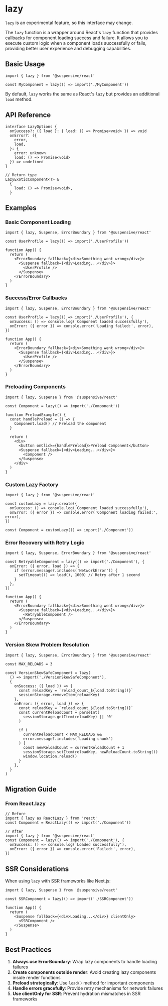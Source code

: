 
# lazy

<Callout type='experimental'>

`lazy` is an experimental feature, so this interface may change.

</Callout>

The `lazy` function is a wrapper around React's `lazy` function that provides callbacks for component loading success and failure. It allows you to execute custom logic when a component loads successfully or fails, providing better user experience and debugging capabilities.

## Basic Usage

```tsx
import { lazy } from '@suspensive/react'

const MyComponent = lazy(() => import('./MyComponent'))
```

By default, `lazy` works the same as React's `lazy` but provides an additional `load` method.

## API Reference

```tsx
interface LazyOptions {
  onSuccess?: ({ load }: { load: () => Promise<void> }) => void
  onError?: ({
    error,
    load,
  }: {
    error: unknown
    load: () => Promise<void>
  }) => undefined
}

// Return type
LazyExoticComponent<T> &
  {
    load: () => Promise<void>,
  }
```

## Examples

### Basic Component Loading

```tsx
import { lazy, Suspense, ErrorBoundary } from '@suspensive/react'

const UserProfile = lazy(() => import('./UserProfile'))

function App() {
  return (
    <ErrorBoundary fallback={<div>Something went wrong</div>}>
      <Suspense fallback={<div>Loading...</div>}>
        <UserProfile />
      </Suspense>
    </ErrorBoundary>
  )
}
```

### Success/Error Callbacks

```tsx
import { lazy, Suspense, ErrorBoundary } from '@suspensive/react'

const UserProfile = lazy(() => import('./UserProfile'), {
  onSuccess: () => console.log('Component loaded successfully'),
  onError: ({ error }) => console.error('Loading failed:', error),
})

function App() {
  return (
    <ErrorBoundary fallback={<div>Something went wrong</div>}>
      <Suspense fallback={<div>Loading...</div>}>
        <UserProfile />
      </Suspense>
    </ErrorBoundary>
  )
}
```

### Preloading Components

```tsx
import { lazy, Suspense } from '@suspensive/react'

const Component = lazy(() => import('./Component'))

function PreloadExample() {
  const handlePreload = () => {
    Component.load() // Preload the component
  }

  return (
    <div>
      <button onClick={handlePreload}>Preload Component</button>
      <Suspense fallback={<div>Loading...</div>}>
        <Component />
      </Suspense>
    </div>
  )
}
```

### Custom Lazy Factory

```tsx
import { lazy } from '@suspensive/react'

const customLazy = lazy.create({
  onSuccess: () => console.log('Component loaded successfully'),
  onError: ({ error }) => console.error('Component loading failed:', error),
})

const Component = customLazy(() => import('./Component'))
```

### Error Recovery with Retry Logic

```tsx
import { lazy, Suspense, ErrorBoundary } from '@suspensive/react'

const RetryableComponent = lazy(() => import('./Component'), {
  onError: ({ error, load }) => {
    if (error.message?.includes('NetworkError')) {
      setTimeout(() => load(), 1000) // Retry after 1 second
    }
  },
})

function App() {
  return (
    <ErrorBoundary fallback={<div>Something went wrong</div>}>
      <Suspense fallback={<div>Loading...</div>}>
        <RetryableComponent />
      </Suspense>
    </ErrorBoundary>
  )
}
```

### Version Skew Problem Resolution

```tsx
import { lazy, Suspense, ErrorBoundary } from '@suspensive/react'

const MAX_RELOADS = 3

const VersionSkewSafeComponent = lazy(
  () => import('./VersionSkewSafeComponent'),
  {
    onSuccess: ({ load }) => {
      const reloadKey = `reload_count_${load.toString()}`
      sessionStorage.removeItem(reloadKey)
    },
    onError: ({ error, load }) => {
      const reloadKey = `reload_count_${load.toString()}`
      const currentReloadCount = parseInt(
        sessionStorage.getItem(reloadKey) || '0'
      )

      if (
        currentReloadCount < MAX_RELOADS &&
        error.message?.includes('Loading chunk')
      ) {
        const newReloadCount = currentReloadCount + 1
        sessionStorage.setItem(reloadKey, newReloadCount.toString())
        window.location.reload()
      }
    },
  }
)
```

## Migration Guide

### From React.lazy

```tsx
// Before
import { lazy as ReactLazy } from 'react'
const Component = ReactLazy(() => import('./Component'))

// After
import { lazy } from '@suspensive/react'
const Component = lazy(() => import('./Component'), {
  onSuccess: () => console.log('Loaded successfully'),
  onError: ({ error }) => console.error('Failed:', error),
})
```

## SSR Considerations

When using `lazy` with SSR frameworks like Next.js:

```tsx
import { lazy, Suspense } from '@suspensive/react'

const SSRComponent = lazy(() => import('./SSRComponent'))

function App() {
  return (
    <Suspense fallback={<div>Loading...</div>} clientOnly>
      <SSRComponent />
    </Suspense>
  )
}
```

## Best Practices

1. **Always use ErrorBoundary**: Wrap lazy components to handle loading failures
2. **Create components outside render**: Avoid creating lazy components inside render functions
3. **Preload strategically**: Use `load()` method for important components
4. **Handle errors gracefully**: Provide retry mechanisms for network failures
5. **Use clientOnly for SSR**: Prevent hydration mismatches in SSR frameworks
